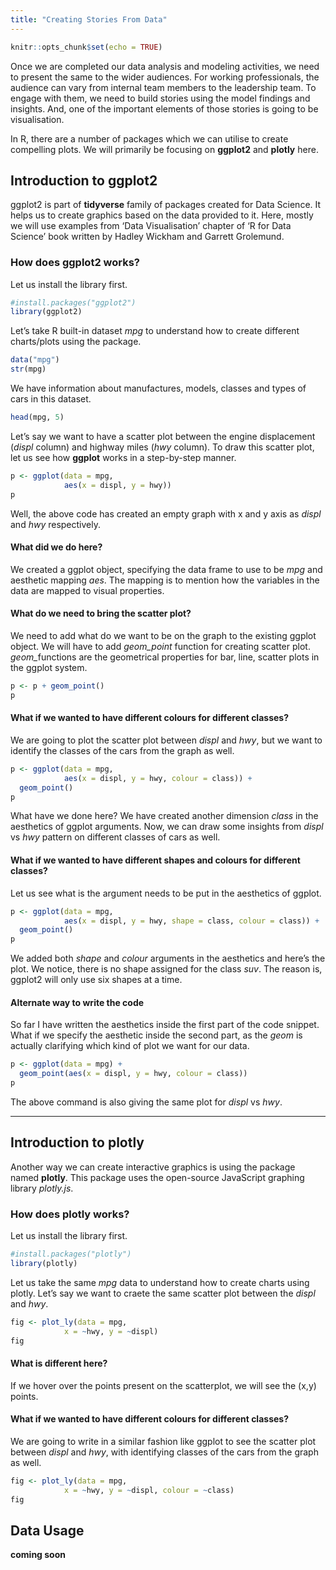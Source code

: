 ```yaml
---
title: "Creating Stories From Data"
---
```


```r
knitr::opts_chunk$set(echo = TRUE)
```

Once we are completed our data analysis and modeling activities, we need to present the same to the wider audiences. For working professionals, the audience can vary from internal team members to the leadership team. To engage with them, we need to build stories using the model findings and insights. And, one of the important elements of those stories is going to be visualisation.

In R, there are a number of packages which we can utilise to create compelling plots. We will primarily be focusing on **ggplot2** and **plotly** here.


## Introduction to ggplot2

ggplot2 is part of **tidyverse** family of packages created for Data Science. It helps us to create graphics based on the data provided to it. Here, mostly we will use examples from 'Data Visualisation' chapter of 'R for Data Science' book written by Hadley Wickham and Garrett Grolemund. 

### How does ggplot2 works?

Let us install the library first.

```r
#install.packages("ggplot2")
library(ggplot2)
```

Let's take R built-in dataset *mpg* to understand how to create different charts/plots using the package.

```r
data("mpg")
str(mpg)
```

We have information about manufactures, models, classes and types of cars in this dataset.

```r
head(mpg, 5)
```
  
Let's say we want to have a scatter plot between the engine displacement (*displ* column) and highway miles (*hwy* column). To draw this scatter plot, let us see how **ggplot** works in a step-by-step manner.

```r
p <- ggplot(data = mpg,
            aes(x = displ, y = hwy))
p
```

Well, the above code has created an empty graph with x and y axis as *displ* and *hwy* respectively. 


#### What did we do here?
We created a ggplot object, specifying the data frame to use to be *mpg* and aesthetic mapping *aes*. The mapping is to mention how the variables in the data are mapped to visual properties.

#### What do we need to bring the scatter plot?
We need to add what do we want to be on the graph to the existing ggplot object. We will have to add *geom_point* function for creating scatter plot. *geom_*functions are the geometrical properties for bar, line, scatter plots in the ggplot system.

```r
p <- p + geom_point()
p
```


#### What if we wanted to have different colours for different classes?

We are going to plot the scatter plot between *displ* and *hwy*, but we want to identify the classes of the cars from the graph as well.

```r
p <- ggplot(data = mpg,
            aes(x = displ, y = hwy, colour = class)) +
  geom_point()
p
```

What have we done here? We have created another dimension *class* in the aesthetics of ggplot arguments. Now, we can draw some insights from *displ* vs *hwy* pattern on different classes of cars as well.


#### What if we wanted to have different shapes and colours for different classes?

Let us see what is the argument needs to be put in the aesthetics of ggplot.

```r
p <- ggplot(data = mpg,
            aes(x = displ, y = hwy, shape = class, colour = class)) +
  geom_point()
p
```

We added both *shape* and *colour* arguments in the aesthetics and here's the plot. We notice, there is no shape assigned for the class *suv*. The reason is, ggplot2 will only use six shapes at a time. 

#### Alternate way to write the code

So far I have written the aesthetics inside the first part of the code snippet. What if we specify the aesthetic inside the second part, as the *geom* is actually clarifying which kind of plot we want for our data.

```r
p <- ggplot(data = mpg) +
  geom_point(aes(x = displ, y = hwy, colour = class))
p
```

The above command is also giving the same plot for *displ* vs *hwy*.

***

## Introduction to plotly

Another way we can create interactive graphics is using the package named **plotly**. This package uses the open-source JavaScript graphing library *plotly.js*.

### How does plotly works?

Let us install the library first.

```r
#install.packages("plotly")
library(plotly)
```


Let us take the same *mpg* data to understand how to create charts using plotly. Let's say we want to craete the same scatter plot between the *displ* and *hwy*. 

```r
fig <- plot_ly(data = mpg,
            x = ~hwy, y = ~displ)
fig
```

#### What is different here?
If we hover over the points present on the scatterplot, we will see the (x,y) points. 

#### What if we wanted to have different colours for different classes?

We are going to write in a similar fashion like ggplot to see the scatter plot between *displ* and *hwy*, with identifying classes of the cars from the graph as well.

```r
fig <- plot_ly(data = mpg,
            x = ~hwy, y = ~displ, colour = ~class)
fig
```


## Data Usage

**coming soon** 